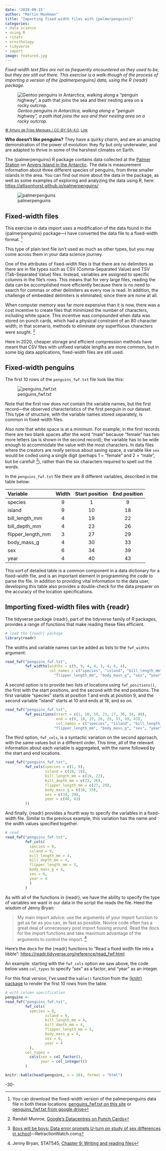 ```yaml
---
date: '2020-09-15'
author: "Martin Monkman"
title: "Importing fixed-width files with {palmerpenguins}"
categories:
- data science
- using R
- rstats
- ornithology
- tidyverse
- import
image: featured.jpg
---
```



<!--
Copyright 2020 Martin Monkman

This work is licensed under the Creative Commons Attribution 4.0 International License.
To view a copy of this license, visit http://creativecommons.org/licenses/by/4.0/.
-->


_Fixed-width text files are not as frequently encountered as they used to be, but they are still out there. This exercise is a walk-though of the process of importing a version of the {palmerpenguins} data, using the R {readr} package._



![_Gentoo penguins in Antarctica, walking along a "penguin highway", a path that joins the sea and their nesting area on a rocky outcrop._](featured.jpg)

<small><a title="Creative Commons Attribution-Share Alike 3.0" href="http://creativecommons.org/licenses/by-sa/3.0/">© Arturo de Frias Marques / CC-BY-SA-4.0</a>, <a href="https://en.wikipedia.org/wiki/Gentoo_penguin#/media/File:Gentoo_Penguin_AdF.jpg">Link</a></small>



**Who doesn't like penguins?** They have a quirky charm, and are an amazing demonstration of the power of evolution: they fly but only underwater, and are adapted to thrive in some of the harshest climates on Earth.

The {palmerpenguins} R package contains data collected at the [Palmer Station](https://www.usap.gov/videoclipsandmaps/palwebcam.cfm){target="blank"} on [Anvers Island in the Antarctic](https://www.openstreetmap.org/search?query=palmer%20road#map=16/-64.7741/-64.0503){target="blank"}. The data is measurement information about three different species of penguins, from three smaller islands in the area. You can find out more about the data in the package, as well as some examples of exploring and analyzing the data using R, here: [https://allisonhorst.github.io/palmerpenguins/](https://allisonhorst.github.io/palmerpenguins/){target="blank"}

![palmerpenguins](logo.png)

## Fixed-width files

This exercise in data import uses a modification of the data found in the {palmerpenguins} package—I have converted the data file to a fixed-width format. ^[You can download the fixed-width version of the palmerpenguins data file in both these locations: [penguins_fwf.txt on this site](https://martinmonkman.com/data/penguins_fwf.txt){target="blank"} or [penguins_fwf.txt from google drive](https://drive.google.com/file/d/1_TaotqgmiQqw0fShrEKueU5nM_RkuHbp/view?usp=sharing){target="blank"}] 

This type of plain text file isn't used as much as other types, but you may come across them in your data science journey. 

One of the attributes of fixed-width files is that there are no delimiters as there are in file types such as CSV (Comma-Separated Value) and TSV (Tab-Separated Value) files. Instead, variables are assigned to specific columns in the file's rows. This means that for very large files, reading the data can be accomplished more efficiently because there is no need to search for commas or other delimiters as every row is read. In addition, the challenge of embedded delimiters is eliminated, since there are none at all.

When computer memory was far more expensive than it is now, there was a cost incentive to create files that minimized the number of characters, including white space. This incentive was compounded when data was stored on punch cards, which had a physical constraint of an 80 character width; in that scenario, methods to eliminate _any_ superfluous characters were sought. ^[Randall Munroe, [Google's Datacentres on Punch Cards](https://what-if.xkcd.com/63/){target="blank"}]

Here in 2020, cheaper storage and efficient compression methods have meant that CSV files with unfixed variable lengths are more common, but in some big data applications, fixed-width files are still used.


## Fixed-width penguins

The first 10 rows of the `penguins_fwf.txt` file look like this:

![penguins_fwf.txt](penguins_10rows.JPG)

Note that the first row does _not_ contain the variable names, but the first record—the observed characteristics of the first penguin in our dataset. This type of structure, with the variable names stored separately, is common in fixed-width files.

Also note that white space is at a minimum. For example, in the first records there are two blank spaces after the word "male" because "female" has two more letters (as is shown in the second record); the variable has to be wide enough to accommodate the value with the most characters. In data files where the creators are _really_ serious about saving space, a variable like `sex` would be coded using a single digit (perhaps 1 = "female" and 2 = "male", but be careful! ^[[Boys will be boys: Data error prompts U-turn on study of sex differences in school](https://retractionwatch.com/2017/10/17/boys-will-boys-data-error-prompts-u-turn-study-sex-differences-school/){target="blank"}—RetractionWatch.com]), rather than the six characters required to spell out the words.


In the `penguins_fwf.txt` file there are 8 different variables, described in the table below:


| Variable           | Width  |Start position |End position| 
|:--------           |:---:  |:-------------: |:----------:|
| species            | 9     |  1             |  9         |   
| island             | 9     | 10             | 18         |  
| bill_length_mm     | 4     | 19             | 22         |  
| bill_depth_mm      | 4     | 23             | 26         |  
| flipper_length_mm  | 3     | 27             | 29         |  
| body_mass_g        | 4     | 30             | 33         |  
| sex                | 6     | 34             | 39         |  
| year               | 4     | 40             | 43         |  


This sort of detailed table is a common component in a data dictionary for a fixed-width file, and is an important element in programming the code to parse the file. In addition to providing vital information to the data user, developing this table also provides a double-check for the data preparer on the accuracy of the location specifications.



## Importing fixed-width files with {readr} 

The tidyverse package {readr}, part of the tidyverse family of R packages, provides a range of functions that make reading these files efficient.


```r
# load the {readr} package
library(readr)
```


The widths and variable names can be added as lists to the `fwf_widths` argument:

```r
read_fwf("penguins_fwf.txt",
         fwf_widths(widths = c(9, 9, 4, 4, 3, 4, 6, 4),
                    col_names = c("species", "island", "bill_length_mm", "bill_depth_mm",
                      "flipper_length_mm", "body_mass_g", "sex", "year")))

```


A second option is to provide two lists of locations using `fwf_positions()`, the first with the start positions, and the second with the end positions. The first variable "species" starts at position 1 and ends at position 9, and the second variable "island" starts at 10 and ends at 18, and so on.


```r
read_fwf("penguins_fwf.txt",
         fwf_positions(start = c(1, 10, 19, 23, 27, 30, 34, 40),
                       end = c(9, 18, 22, 26, 29, 33, 39, 43),
                       col_names = c("species", "island", "bill_length_mm", "bill_depth_mm",
                      "flipper_length_mm", "body_mass_g", "sex", "year")))

```


The third option, `fwf_cols`, is a syntactic variation on the second approach, with the same values but in a different order. This time, all of the relevant information about each variable is aggregated, with the name followed by the start and end locations.

```r
read_fwf("penguins_fwf.txt",
         fwf_cols(species = c(1, 9),
                  island = c(10, 18),
                  bill_length_mm = c(19, 22),
                  bill_depth_mm = c(23, 26),
                  flipper_length_mm = c(27, 29),
                  body_mass_g = c(30, 33),
                  sex = c(34, 39),
                  year = c(40, 43)
         ))

```

And finally, {readr} provides a fourth way to specify the variables in a fixed-width file. Similar to the previous example, this variation has the name and the width values specified together.

```r

# read 
read_fwf("penguins_fwf.txt", 
         fwf_cols(
           species = 9,
           island = 9,
           bill_length_mm = 4,
           bill_depth_mm = 4,
           flipper_length_mm = 3,
           body_mass_g = 4,
           sex = 6,
           year = 4
           )
         )

```

As with all of the functions in {readr}, we have the ability to specify the type of variables we want in our data in the script the reads the file. Heed the wisdom of Jenny Bryan:

> My main import advice: use the arguments of your import function to get as far as you can, as fast as possible. Novice code often has a great deal of unnecessary post import fussing around. Read the docs for the import functions and take maximum advantage of the arguments to control the import. ^[Jenny Bryan, STAT545, [Chapter 9: Writing and reading files](https://stat545.com/import-export.html){target="blank"}]

Here's the docs for the {readr} functions to "Read a fixed width file into a tibble": [https://readr.tidyverse.org/reference/read_fwf.html](https://readr.tidyverse.org/reference/read_fwf.html){target="blank"} 


An example: starting with the `fwf_cols` option we saw above, the code below uses `col_types` to specify "sex" as a factor, and "year" as an integer.

For this final version, I've used the `kable()` function from the [{knitr} package](https://yihui.org/knitr/){target="blank"} to render the first 10 rows from the table.

```r
# with column specification
penguins <-
read_fwf("penguins_fwf.txt", 
         fwf_cols(
           species = 9, 
                  island = 9,
                  bill_length_mm = 4,
                  bill_depth_mm = 4,
                  flipper_length_mm = 3,
                  body_mass_g = 4,
                  sex = 6,
                  year = 4
           ),
         col_types =
           cols(sex = col_factor(),
                year = col_integer())
         )

knitr::kable(head(penguins, n = 10), format = "html")
```




-30-

